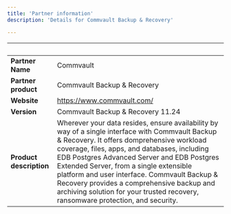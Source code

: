 ```yaml
---
title: 'Partner information'
description: 'Details for Commvault Backup & Recovery'

---
```

| &nbsp;     | &nbsp; |
| ----------- | ----------- |
| **Partner Name**      | Commvault       |
| **Partner product**   |  Commvault Backup & Recovery       |
| **Website**      |    https://www.commvault.com/   |
| **Version**   |  Commvault Backup & Recovery 11.24      |
| **Product description**      |  Wherever your data resides, ensure availability by way of a single interface with Commvault Backup & Recovery. It offers domprehensive workload coverage, files, apps, and databases, including EDB Postgres Advanced Server and EDB Postgres Extended Server, from a single extensible platform and user interface. Commvault Backup & Recovery provides a comprehensive backup and archiving solution for your trusted recovery, ransomware protection, and security.     |
